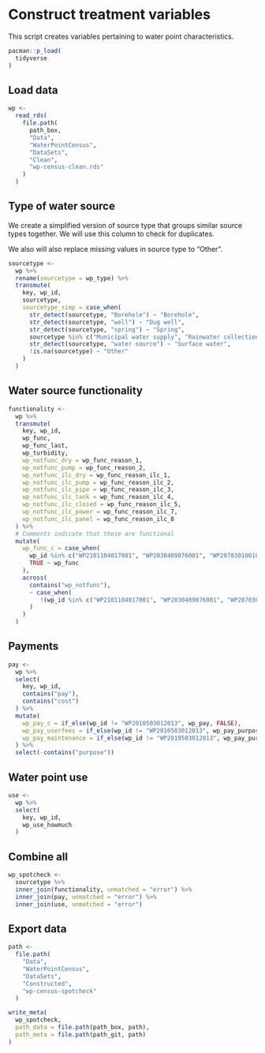 # Construct treatment variables

This script creates variables pertaining to water point characteristics.

```r
pacman::p_load(
  tidyverse
)
```

## Load data 

```r
wp <-
  read_rds(
    file.path(
      path_box,
      "Data",
      "WaterPointCensus",
      "DataSets",
      "Clean",
      "wp-census-clean.rds"
    )
  )
```

## Type of water source

We create a simplified version of source type that groups similar source types 
together. We will use this column to check for duplicates.

We also will also replace missing values in source type to "Other". 

```r
sourcetype <-
  wp %>% 
  rename(sourcetype = wp_type) %>% 
  transmute(
    key, wp_id,
    sourcetype,
    sourcetype_simp = case_when(
      str_detect(sourcetype, "Borehole") ~ "Borehole",
      str_detect(sourcetype, "well") ~ "Dug well",
      str_detect(sourcetype, "spring") ~ "Spring",
      sourcetype %in% c("Municipal water supply", "Rainwater collection") ~ sourcetype,
      str_detect(sourcetype, "water source") ~ "Surface water",
      !is.na(sourcetype) ~ "Other"
    )
  )
```

## Water source functionality

```r
functionality <-
  wp %>%
  transmute(
    key, wp_id,
    wp_func,
    wp_func_last,
    wp_turbidity,
    wp_notfunc_dry = wp_func_reason_1, 
    wp_notfunc_pump = wp_func_reason_2,
    wp_notfunc_ilc_dry = wp_func_reason_ilc_1,
    wp_notfunc_ilc_pump = wp_func_reason_ilc_2,
    wp_notfunc_ilc_pipe = wp_func_reason_ilc_3,
    wp_notfunc_ilc_tank = wp_func_reason_ilc_4,
    wp_notfunc_ilc_closed = wp_func_reason_ilc_5,
    wp_notfunc_ilc_power = wp_func_reason_ilc_7,
    wp_notfunc_ilc_panel = wp_func_reason_ilc_8
  ) %>%
  # Comments indicate that these are functional
  mutate(
    wp_func_c = case_when(
      wp_id %in% c("WP2101104017001", "WP2030409076001", "WP2070301001045") ~ TRUE,
      TRUE ~ wp_func
    ),
    across(
      contains("wp_notfunc"),
      ~ case_when(
         !(wp_id %in% c("WP2101104017001", "WP2030409076001", "WP2070301001045")) ~ .
      )
    )
  )
```

## Payments

```r
pay <-
  wp %>%
  select(
    key, wp_id,
    contains("pay"),
    contains("cost")
  ) %>%
  mutate(
    wp_pay_c = if_else(wp_id != "WP2010503012013", wp_pay, FALSE),
    wp_pay_userfees = if_else(wp_id != "WP2010503012013", wp_pay_purpose_1, NA),
    wp_pay_maintenance = if_else(wp_id != "WP2010503012013", wp_pay_purpose_2, NA),
  ) %>%
  select(-contains("purpose"))
```

## Water point use

```r
use <-
  wp %>%
  select(
    key, wp_id,
    wp_use_howmuch
  )
```

## Combine all

```r
wp_spotcheck <-
  sourcetype %>%
  inner_join(functionality, unmatched = "error") %>%
  inner_join(pay, unmatched = "error") %>%
  inner_join(use, unmatched = "error")
```


## Export data

```r
path <-
  file.path(
    "Data",
    "WaterPointCensus",
    "DataSets",
    "Constructed",
    "wp-census-spotcheck"
  )

write_meta(
  wp_spotcheck,
  path_data = file.path(path_box, path),
  path_meta = file.path(path_git, path)
)
```